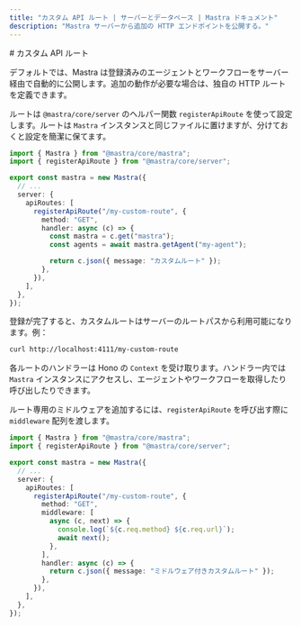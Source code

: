 ```yaml
---
title: "カスタム API ルート | サーバーとデータベース | Mastra ドキュメント"
description: "Mastra サーバーから追加の HTTP エンドポイントを公開する。"
---
```


<div id="custom-api-routes">
  # カスタム API ルート
</div>

デフォルトでは、Mastra は登録済みのエージェントとワークフローをサーバー経由で自動的に公開します。追加の動作が必要な場合は、独自の HTTP ルートを定義できます。

ルートは `@mastra/core/server` のヘルパー関数 `registerApiRoute` を使って設定します。ルートは `Mastra` インスタンスと同じファイルに置けますが、分けておくと設定を簡潔に保てます。

```typescript title="src/mastra/index.ts" copy showLineNumbers
import { Mastra } from "@mastra/core/mastra";
import { registerApiRoute } from "@mastra/core/server";

export const mastra = new Mastra({
  // ...
  server: {
    apiRoutes: [
      registerApiRoute("/my-custom-route", {
        method: "GET",
        handler: async (c) => {
          const mastra = c.get("mastra");
          const agents = await mastra.getAgent("my-agent");

          return c.json({ message: "カスタムルート" });
        },
      }),
    ],
  },
});
```

登録が完了すると、カスタムルートはサーバーのルートパスから利用可能になります。例：

```bash
curl http://localhost:4111/my-custom-route
```

各ルートのハンドラーは Hono の `Context` を受け取ります。ハンドラー内では `Mastra` インスタンスにアクセスし、エージェントやワークフローを取得したり呼び出したりできます。

ルート専用のミドルウェアを追加するには、`registerApiRoute` を呼び出す際に `middleware` 配列を渡します。

```typescript title="src/mastra/index.ts" copy showLineNumbers
import { Mastra } from "@mastra/core/mastra";
import { registerApiRoute } from "@mastra/core/server";

export const mastra = new Mastra({
  // ...
  server: {
    apiRoutes: [
      registerApiRoute("/my-custom-route", {
        method: "GET",
        middleware: [
          async (c, next) => {
            console.log(`${c.req.method} ${c.req.url}`);
            await next();
          },
        ],
        handler: async (c) => {
          return c.json({ message: "ミドルウェア付きカスタムルート" });
        },
      }),
    ],
  },
});
```
